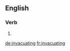 ==English==

===Verb===
{{head|en}}

# {{present participle of|invacuate|lang=en}}

[[de:invacuating]]
[[fr:invacuating]]